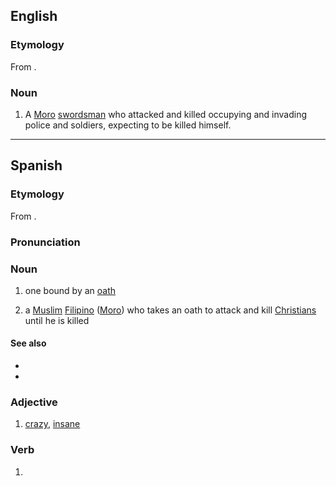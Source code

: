 ==English==
{{wikipedia}}

===Etymology===
From {{bor|en|es|juramentado}}.

===Noun===
{{en-noun}}

# {{lb|en|historical}} A [[Moro]] [[swordsman]] who attacked and killed occupying and invading police and soldiers, expecting to be killed himself.

----

==Spanish==

===Etymology===
From {{af|es|juramentar|-ado}}.

===Pronunciation===
{{es-IPA}}

===Noun===
{{es-noun|m}}

# one bound by an [[oath]]
# {{lb|es|Philippines|historical}} a [[Muslim]] [[Filipino]] ([[Moro]]) who takes an oath to attack and kill [[Christian]]s until he is killed

====See also====
* {{l|es|sabil ullah}}
* {{l|es|amok}}

===Adjective===
{{es-adj-old|f=juramentada}}

# {{lb|es|Philippines}} [[crazy]], [[insane]]

===Verb===
{{es-past participle|juramentad}}

# {{es-verb form of|mood=participle|gen=m|num=s|ending=ar|juramentar}}